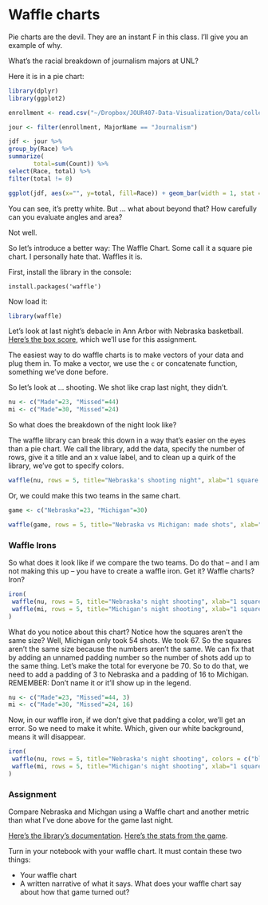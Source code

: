 # Waffle charts

Pie charts are the devil. They are an instant F in this class. I'll give you an example of why.

What's the racial breakdown of journalism majors at UNL?

Here it is in a pie chart:

```r
library(dplyr)
library(ggplot2)

enrollment <- read.csv("~/Dropbox/JOUR407-Data-Visualization/Data/collegeenrollment.csv")

jour <- filter(enrollment, MajorName == "Journalism")

jdf <- jour %>% 
group_by(Race) %>%
summarize(
       total=sum(Count)) %>%
select(Race, total) %>% 
filter(total != 0)

ggplot(jdf, aes(x="", y=total, fill=Race)) + geom_bar(width = 1, stat = "identity") + coord_polar("y", start=0)
```
You can see, it's pretty white. But ... what about beyond that? How carefully can you evaluate angles and area?

Not well.

So let's introduce a better way: The Waffle Chart. Some call it a square pie chart. I personally hate that. Waffles it is. 

First, install the library in the console: 

`install.packages('waffle')`

Now load it: 

```r
library(waffle)
```

Let's look at last night's debacle in Ann Arbor with Nebraska basketball. [Here's the box score](https://www.sports-reference.com/cbb/boxscores/2019-02-28-19-michigan.html), which we'll use for this assignment. 

The easiest way to do waffle charts is to make vectors of your data and plug them in. To make a vector, we use the `c` or concatenate function, something we've done before. 

So let's look at ... shooting. We shot like crap last night, they didn't. 

```r
nu <- c("Made"=23, "Missed"=44)
mi <- c("Made"=30, "Missed"=24)
```

So what does the breakdown of the night look like?

The waffle library can break this down in a way that's easier on the eyes than a pie chart. We call the library, add the data, specify the number of rows, give it a title and an x value label, and to clean up a quirk of the library, we've got to specify colors. 

```r
waffle(nu, rows = 5, title="Nebraska's shooting night", xlab="1 square = 1 shot", colors = c("black", "red"))
```

Or, we could make this two teams in the same chart.

```r
game <- c("Nebraska"=23, "Michigan"=30)
```

```r
waffle(game, rows = 5, title="Nebraska vs Michigan: made shots", xlab="1 square = 1 shot", colors = c("red", "dark blue"))
```

### Waffle Irons

So what does it look like if we compare the two teams. Do do that -- and I am not making this up -- you have to create a waffle iron. Get it? Waffle charts? Iron? 

```r
iron(
 waffle(nu, rows = 5, title="Nebraska's night shooting", xlab="1 square = 1 shot", colors = c("black", "red")),
 waffle(mi, rows = 5, title="Michigan's night shooting", xlab="1 square = 1 shot", colors = c("dark blue", "yellow"))
)
```

What do you notice about this chart? Notice how the squares aren't the same size? Well, Michigan only took 54 shots. We took 67. So the squares aren't the same size because the numbers aren't the same. We can fix that by adding an unnamed padding number so the number of shots add up to the same thing. Let's make the total for everyone be 70. So to do that, we need to add a padding of 3 to Nebraska and a padding of 16 to Michigan. REMEMBER: Don't name it or it'll show up in the legend.

```r
nu <- c("Made"=23, "Missed"=44, 3)
mi <- c("Made"=30, "Missed"=24, 16)
```

Now, in our waffle iron, if we don't give that padding a color, we'll get an error. So we need to make it white. Which, given our white background, means it will disappear.

```r
iron(
 waffle(nu, rows = 5, title="Nebraska's night shooting", colors = c("black", "red", "white")),
 waffle(mi, rows = 5, title="Michigan's night shooting", xlab="1 square = 1 shot", colors = c("dark blue", "yellow", "white"))
)
```

### Assignment

Compare Nebraska and Michgan using a Waffle chart and another metric than what I've done above for the game last night.

[Here's the library's documentation](https://github.com/hrbrmstr/waffle).
[Here's the stats from the game](https://www.sports-reference.com/cbb/boxscores/2019-02-28-19-michigan.html).

Turn in your notebook with your waffle chart. It must contain these two things:

* Your waffle chart
* A written narrative of what it says. What does your waffle chart say about how that game turned out?

